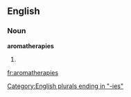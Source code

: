 ==English==

===Noun===
'''aromatherapies'''

# {{plural of|[[aromatherapy]]}}

[[Category:English plurals ending in "-ies"]]

[[fr:aromatherapies]]